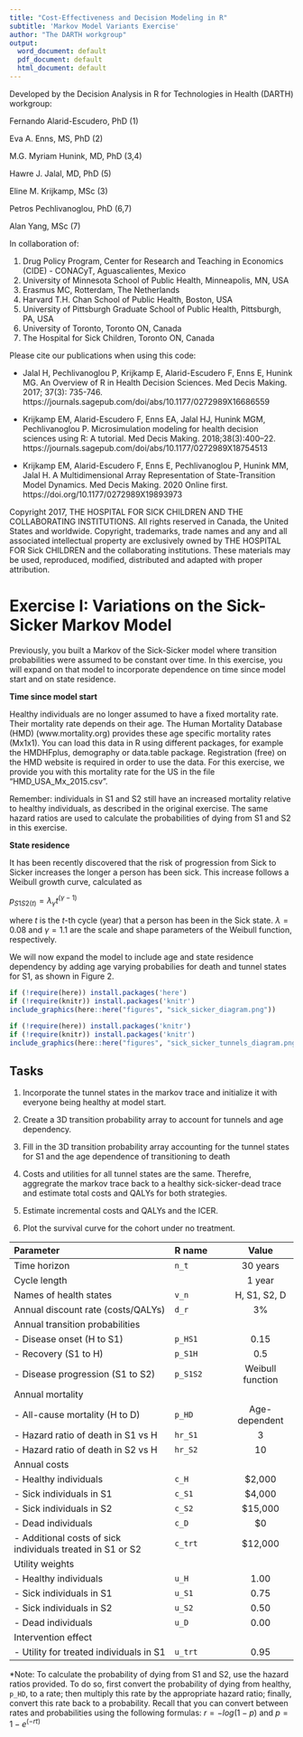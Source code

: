```yaml
---
title: "Cost-Effectiveness and Decision Modeling in R"
subtitle: 'Markov Model Variants Exercise'
author: "The DARTH workgroup"
output:
  word_document: default
  pdf_document: default
  html_document: default
---
```


Developed by the Decision Analysis in R for Technologies in Health (DARTH) workgroup:

Fernando Alarid-Escudero, PhD (1) 

Eva A. Enns, MS, PhD (2)	

M.G. Myriam Hunink, MD, PhD (3,4)

Hawre J. Jalal, MD, PhD (5) 

Eline M. Krijkamp, MSc (3)	

Petros Pechlivanoglou, PhD (6,7)

Alan Yang, MSc (7)

In collaboration of: 		

1. Drug Policy Program, Center for Research and Teaching in Economics (CIDE) - CONACyT, 
   Aguascalientes, Mexico
2. University of Minnesota School of Public Health, Minneapolis, MN, USA
3. Erasmus MC, Rotterdam, The Netherlands
4. Harvard T.H. Chan School of Public Health, Boston, USA
5. University of Pittsburgh Graduate School of Public Health, Pittsburgh, PA, USA
6. University of Toronto, Toronto ON, Canada
7. The Hospital for Sick Children, Toronto ON, Canada

Please cite our publications when using this code:
 
- Jalal H, Pechlivanoglou P, Krijkamp E, Alarid-Escudero F, Enns E, Hunink MG. 
An Overview of R in Health Decision Sciences. Med Decis Making. 2017; 37(3): 735-746. 
https://journals.sagepub.com/doi/abs/10.1177/0272989X16686559
 
- Krijkamp EM, Alarid-Escudero F, Enns EA, Jalal HJ, Hunink MGM, Pechlivanoglou P. 
Microsimulation modeling for health decision sciences using R: A tutorial. 
Med Decis Making. 2018;38(3):400–22. 
https://journals.sagepub.com/doi/abs/10.1177/0272989X18754513
 
- Krijkamp EM, Alarid-Escudero F, Enns E, Pechlivanoglou P, Hunink MM, Jalal H. 
A Multidimensional Array Representation of State-Transition Model Dynamics. 
Med Decis Making. 2020 Online first. https://doi.org/10.1177/0272989X19893973

Copyright 2017, THE HOSPITAL FOR SICK CHILDREN AND THE COLLABORATING INSTITUTIONS. 
All rights reserved in Canada, the United States and worldwide. Copyright, 
trademarks, trade names and any and all associated intellectual property are 
exclusively owned by THE HOSPITAL FOR Sick CHILDREN and the collaborating 
institutions. These materials may be used, reproduced, modified, distributed 
and adapted with proper attribution.

# Exercise I: Variations on the Sick-Sicker Markov Model

Previously, you built a Markov of the Sick-Sicker model where transition probabilities were assumed to be constant over time. In this exercise, you will expand on that model to incorporate dependence on time since model start and on state residence.

**Time since model start**

Healthy individuals are no longer assumed to have a fixed mortality rate. Their mortality rate depends on their age. The Human Mortality Database (HMD) (www.mortality.org) provides these age specific mortality rates (Mx1x1). You can load this data in R using different packages, for example the HMDHFplus, demography or data.table package. Registration (free) on the HMD website is required in order to use the data. For this exercise, we provide you with this mortality rate for the US in the file “HMD_USA_Mx_2015.csv”.

Remember: individuals in S1 and S2 still have an increased mortality relative to healthy individuals, as described in the original exercise. The same hazard ratios are used to calculate the probabilities of dying from S1 and S2 in this exercise. 

**State residence**

It has been recently discovered that the risk of progression from Sick to Sicker increases the longer a person has been sick. This increase follows a Weibull growth curve, calculated as 

$p_{S1S2(t)} = \lambda_\gamma t^{(\gamma-1)}$

where $t$ is the $t$-th cycle (year) that a person has been in the Sick state. $\lambda = 0.08$ and $\gamma = 1.1$ are the scale and shape parameters of the Weibull function, respectively.

We will now expand the model to include age and state residence dependency by adding age varying probabilies for death and tunnel states for S1, as shown in Figure 2.

```r
if (!require(here)) install.packages('here')
if (!require(knitr)) install.packages('knitr')
include_graphics(here::here("figures", "sick_sicker_diagram.png"))
```

```r
if (!require(here)) install.packages('knitr')
if (!require(knitr)) install.packages('knitr')
include_graphics(here::here("figures", "sick_sicker_tunnels_diagram.png"))
```

## Tasks


1. Incorporate the tunnel states in the markov trace and initialize it with everyone being healthy at model start. 

2. Create a 3D transition probability array to account for tunnels and age dependency.

3. Fill in the 3D transition probability array accounting for the tunnel states for S1 and the age dependence of transitioning to death

4. Costs and utilities for all tunnel states are the same. Therefre, aggregrate the markov trace back to a healthy sick-sicker-dead trace and estimate total costs and QALYs for both strategies.

5. Estimate incremental costs and QALYs and the ICER.  

6. Plot the survival curve for the cohort under no treatment. 

|           **Parameter**            |  **R name** |   **Value**   |
|:-----------------------------------|:------------|:-------------:|
| Time horizon                       | `n_t`       | 30 years      |
| Cycle length                       |             | 1 year        |
| Names of health states             | `v_n`       | H, S1, S2, D  |
| Annual discount rate (costs/QALYs) | `d_r`       |  3%           |
| Annual transition probabilities    |             |               |
| - Disease onset (H to S1)          | `p_HS1`     |  0.15         |
| - Recovery (S1 to H)               | `p_S1H`     |  0.5          |
| - Disease progression (S1 to S2)   | `p_S1S2`    | Weibull function |
| Annual mortality                   |             |               |
| - All-cause mortality (H to D)     | `p_HD`      | Age-dependent |
| - Hazard ratio of death in S1 vs H | `hr_S1`     |  3            |
| - Hazard ratio of death in S2 vs H | `hr_S2`     |  10           |
| Annual costs                       |             |               |
| - Healthy individuals              | `c_H`       |  $2,000       |
| - Sick individuals in S1           | `c_S1`      |  $4,000       |
| - Sick individuals in S2           | `c_S2`      |  $15,000      |
| - Dead individuals                 | `c_D`       |  $0           |
| - Additional costs of sick individuals treated in S1 or S2       | `c_trt` | $12,000 |
| Utility weights                    |             |               |
| - Healthy individuals              | `u_H`       |  1.00         |
| - Sick individuals in S1           | `u_S1`      |  0.75         |
| - Sick individuals in S2           | `u_S2`      |  0.50         |
| - Dead individuals                 | `u_D`       |  0.00         |
| Intervention effect                |             |               |
| - Utility for treated individuals in S1 | `u_trt` |  0.95        |

*Note: To calculate the probability of dying from S1 and S2, use the hazard ratios provided. To do so, first convert the probability of dying from healthy, `p_HD`, to a rate; then multiply this rate by the appropriate hazard ratio; finally, convert this rate back to a probability. Recall that you can convert between rates and probabilities using the following formulas: $r = -log(1-p)$ and $p = 1-e^{(-rt)}$

